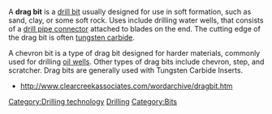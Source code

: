 {{copy to wiktionary}}
A '''drag bit''' is a [[drill bit]] usually designed for use in soft formation, such as sand, clay, or some soft rock. Uses include drilling water wells, that consists of a [[drill pipe connector]] attached to blades on the end.  The cutting edge of the drag bit is often [[tungsten carbide]].  

A chevron bit is a type of drag bit designed for harder materials, commonly used for drilling [[oil well]]s.  Other types of drag bits include chevron, step, and scratcher.  Drag bits are generally used with Tungsten Carbide Inserts.

*http://www.clearcreekassociates.com/wordarchive/dragbit.htm

[[Category:Drilling technology]]
[[Category:Water wells|Drilling]]
[[Category:Bits]]